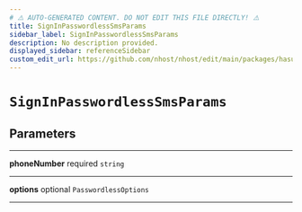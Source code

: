 ```yaml
---
# ⚠️ AUTO-GENERATED CONTENT. DO NOT EDIT THIS FILE DIRECTLY! ⚠️
title: SignInPasswordlessSmsParams
sidebar_label: SignInPasswordlessSmsParams
description: No description provided.
displayed_sidebar: referenceSidebar
custom_edit_url: https://github.com/nhost/nhost/edit/main/packages/hasura-auth-js/src/utils/types.ts#L70
---
```


# `SignInPasswordlessSmsParams`

## Parameters

---

**<span className="parameter-name">phoneNumber</span>** <span className="optional-status">required</span> `string`

---

**<span className="parameter-name">options</span>** <span className="optional-status">optional</span> `PasswordlessOptions`

---
